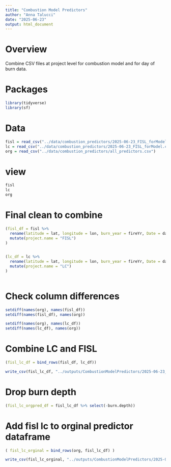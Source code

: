 ```yaml
---
title: "Combustion Model Predictors"
author: "Anna Talucci"
date: "2025-06-23"
output: html_document
---
```


# Overview

Combine CSV files at project level for combustion model and for day of burn data.

# Packages 

```r
library(tidyverse)
library(sf)
```


# Data 

```r
fisl = read_csv("../data/combustion_predictors/2025-06-23_FISL_forModel.csv")
lc = read_csv("../data/combustion_predictors/2025-06-23_FISL_forModel.csv")
org = read_csv("../data/combustion_predictors/all_predictors.csv")
```

# view

```r
fisl
lc
org
```

# Final clean to combine

```r
(fisl_df = fisl %>% 
  rename(latitude = lat, longitude = lon, burn_year = fireYr, Date = date,  id = ID) %>%
  mutate(project.name = "FISL")
)
  
```

```r
(lc_df = lc %>% 
  rename(latitude = lat, longitude = lon, burn_year = fireYr, Date = date, id = ID) %>%
  mutate(project.name = "LC")
)
  
```

# Check column differences
```r
setdiff(names(org), names(fisl_df))
setdiff(names(fisl_df), names(org))
```

```r
setdiff(names(org), names(lc_df))
setdiff(names(lc_df), names(org))
```

# Combine LC and FISL

```r
(fisl_lc_df = bind_rows(fisl_df, lc_df))
```

```r
write_csv(fisl_lc_df, "../outputs/CombustionModelPredictors/2025-06-23_LC_FISL_combustionModelPredictors.csv")
```

# Drop burn depth

```r
(fisl_lc_orgpred_df = fisl_lc_df %>% select(-burn.depth))
```

# Add fisl lc to orginal predictor dataframe

```r
( fisl_lc_orginal = bind_rows(org, fisl_lc_df) )
```

```r
write_csv(fisl_lc_orginal, "../outputs/CombustionModelPredictors/2025-06-23_LC_FISL_Original_combustionModelPredictors.csv")
```